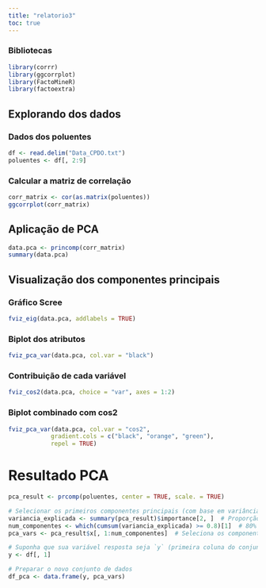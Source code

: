 ```yaml
---
title: "relatorio3"
toc: true
---
```


### Bibliotecas

```r
library(corrr)
library(ggcorrplot)
library(FactoMineR)
library(factoextra)
```


## Explorando dos dados


### Dados dos poluentes   

```r
df <- read.delim("Data_CPDO.txt")
poluentes <- df[, 2:9]
```


### Calcular a matriz de correlação

```r
corr_matrix <- cor(as.matrix(poluentes))
ggcorrplot(corr_matrix)
```


## Aplicação de PCA

```r
data.pca <- princomp(corr_matrix)
summary(data.pca)
```

## Visualização dos componentes principais 

### Gráfico Scree

```r
fviz_eig(data.pca, addlabels = TRUE)
```

### Biplot dos atributos

```r
fviz_pca_var(data.pca, col.var = "black")
```

### Contribuição de cada variável 

```r
fviz_cos2(data.pca, choice = "var", axes = 1:2)
```
### Biplot combinado com cos2 

```r
fviz_pca_var(data.pca, col.var = "cos2",
            gradient.cols = c("black", "orange", "green"),
            repel = TRUE)
```





# Resultado PCA
```r
pca_result <- prcomp(poluentes, center = TRUE, scale. = TRUE)

# Selecionar os primeiros componentes principais (com base em variância explicada, por exemplo)
variancia_explicada <- summary(pca_result)$importance[2, ]  # Proporção da variância explicada
num_componentes <- which(cumsum(variancia_explicada) >= 0.8)[1]  # 80% da variância explicada
pca_vars <- pca_result$x[, 1:num_componentes]  # Seleciona os componentes principais

```

```r
# Suponha que sua variável resposta seja `y` (primeira coluna do conjunto de dados)
y <- df[, 1]

# Preparar o novo conjunto de dados
df_pca <- data.frame(y, pca_vars)
```

```r
```


